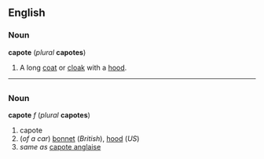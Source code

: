 ==English==
===Noun===
'''capote''' (''plural'' '''capotes''')

#A long [[coat]] or [[cloak]] with a [[hood]].

----
=={{fr}}==
===Noun===
'''capote''' ''f'' (''plural'' '''capotes''')

#capote
#(''of a car'') [[bonnet]] (''British''), [[hood]] (''US'')
#''same as'' [[capote anglaise]]